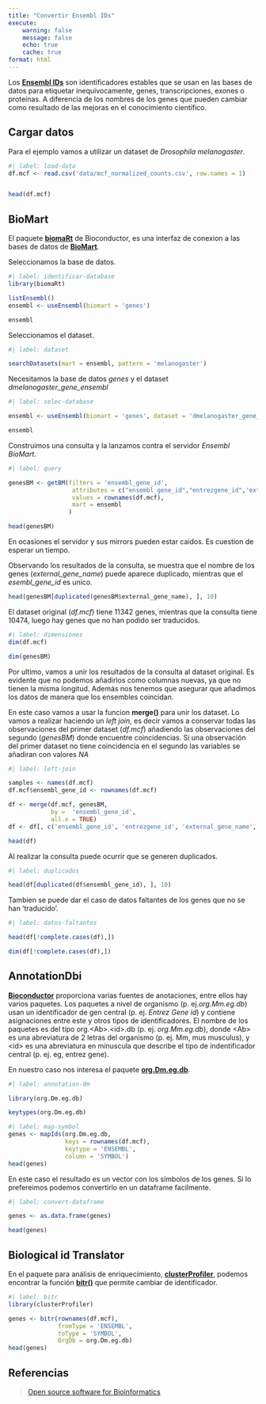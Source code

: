 ```yaml
---
title: "Convertir Ensembl IDs"
execute:
    warning: false
    message: false
    echo: true
    cache: true
format: html
---
```


Los [**Ensembl IDs**](https://www.ensembl.org/info/genome/stable_ids/index.html) son identificadores estables que se usan en las bases de datos para etiquetar inequivocamente, genes, transcripciones, exones o proteínas. A diferencia de los nombres de los genes que pueden cambiar como resultado de las mejoras en el conocimiento científico.

## Cargar datos
Para el ejemplo vamos a utilizar un dataset de *Drosophila melanogaster*.
```r
#| label: load-data
df.mcf <- read.csv('data/mcf_normalized_counts.csv', row.names = 1)


head(df.mcf)
```

## BioMart
El paquete [**biomaRt**](https://bioconductor.org/packages/release/bioc/html/biomaRt.html) de Bioconductor, es una interfaz de conexion a las bases de datos de [**BioMart**](https://www.ensembl.org/info/data/biomart/index.html).

Seleccionamos la base de datos.
```r
#| label: identificar-database
library(biomaRt)

listEnsembl()
ensembl <- useEnsembl(biomart = 'genes')

ensembl
```

Seleccionamos el dataset.
```r
#| label: dataset

searchDatasets(mart = ensembl, pattern = 'melanogaster')
```

Necesitamos la base de datos *genes* y el dataset *dmelanogaster_gene_ensembl*

```r
#| label: selec-database

ensembl <- useEnsembl(biomart = 'genes', dataset = 'dmelanogaster_gene_ensembl')

ensembl
```

Construimos una consulta y la lanzamos contra el servidor *Ensembl BioMart*.
```r
#| label: query

genesBM <- getBM(filters = 'ensembl_gene_id', 
                  attributes = c("ensembl_gene_id","entrezgene_id",'external_gene_name'),
                  values = rownames(df.mcf),
                  mart = ensembl
                 )

head(genesBM)
```
::: {.callout-note}
En ocasiones el servidor y sus mirrors pueden estar caidos. Es cuestion de esperar un tiempo.
:::

Observando los resultados de la consulta, se muestra que el nombre de los genes (*external_gene_name*) puede aparece duplicado, mientras que el *esembl_gene_id* es unico.
```r
head(genesBM[duplicated(genesBM$external_gene_name), ], 10)
```

El dataset original (*df.mcf*) tiene 11342 genes, mientras que la consulta tiene 10474, luego hay genes que no han podido ser traducidos.
```r
#| label: dimensiones
dim(df.mcf)

dim(genesBM)
```

Por ultimo, vamos a unir los resultados de la consulta al dataset original. Es evidente que no podemos añadirlos como columnas nuevas, ya que no tienen la misma longitud. Además nos tenemos que asegurar que añadimos los datos de manera que los ensembles coincidan.

En este caso vamos a usar la funcion **merge()** para unir los dataset. Lo vamos a realizar haciendo un *left join*, es decir vamos a conservar todas las observaciones del primer dataset (*df.mcf*) añadiendo las observaciones del segundo (*genesBM*) donde encuentre coincidencias. Si una observación del primer dataset no tiene coincidencia en el segundo las variables se añadiran con valores *NA*

```r
#| label: left-join

samples <- names(df.mcf)
df.mcf$ensembl_gene_id <- rownames(df.mcf)

df <- merge(df.mcf, genesBM, 
            by =  'ensembl_gene_id', 
            all.x = TRUE)
df <- df[, c('ensembl_gene_id', 'entrezgene_id', 'external_gene_name', samples)]

head(df)
```
Al realizar la consulta puede ocurrir que se generen duplicados. 
```r
#| label: duplicados

head(df[duplicated(df$ensembl_gene_id), ], 10)
```
Tambien se puede dar el caso de datos faltantes de los genes que no se han 'traducido'.
```r
#| label: datos-faltantes

head(df[!complete.cases(df),])

dim(df[!complete.cases(df),])
```

## AnnotationDbi

[**Bioconductor**](https://bioconductor.org/) proporciona varias fuentes de anotaciones, entre ellos hay varios paquetes. 
Los paquetes a nivel de organismo (p. ej.*org.Mm.eg.db*) usan un identificador de gen central (p. ej. *Entrez Gene id*) y contiene asignaciones entre este y otros tipos de identificadores. El nombre de los paquetes es del tipo org.&lt;Ab&gt;.&lt;id&gt;.db (p. ej. *org.Mm.eg.db*), donde &lt;Ab&gt; es una abreviatura de 2 letras del organismo (p. ej. Mm, mus musculus), y &lt;id&gt; es una abreviatura en minuscula que describe el tipo de indentificador central (p. ej. eg, entrez gene).

En nuestro caso nos interesa el paquete [**org.Dm.eg.db**](https://www.bioconductor.org/packages/release/data/annotation/html/org.Dm.eg.db.html).

```r
#| label: annotation-dm

library(org.Dm.eg.db)

keytypes(org.Dm.eg.db)
```

```r
#| label: map-symbol
genes <- mapIds(org.Dm.eg.db, 
                keys = rownames(df.mcf), 
                keytype = 'ENSEMBL', 
                column = 'SYMBOL')
head(genes)
```
En este caso el resultado es un vector con los simbolos de los genes.
Si lo prefereimos podemos convertirlo en un dataframe facilmente.
```r
#| label: convert-dataframe

genes <- as.data.frame(genes)

head(genes)
```

## Biological id Translator

En el paquete para análisis de enriquecimiento, [**clusterProfiler**](https://bioconductor.org/packages/release/bioc/html/clusterProfiler.html), podemos encontrar la función [**bitr()**](https://yulab-smu.top/biomedical-knowledge-mining-book/useful-utilities.html) que permite cambiar de identificador.

```r
#| label: bitr
library(clusterProfiler)

genes <- bitr(rownames(df.mcf), 
              fromType = 'ENSEMBL', 
              toType = 'SYMBOL', 
              OrgDb = org.Dm.eg.db)
head(genes)
```

## Referencias

> [Open source software for Bioinformatics](https://bioconductor.org/)